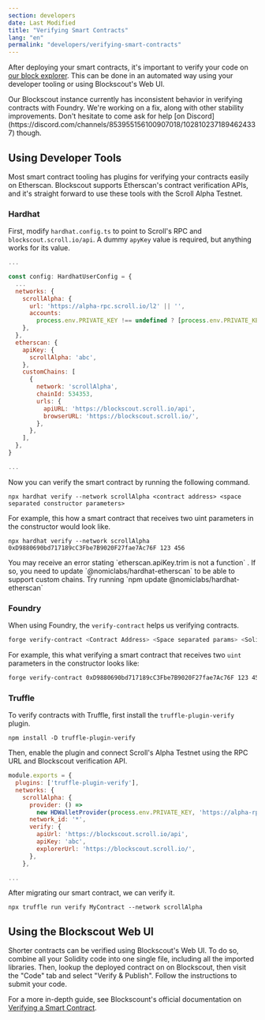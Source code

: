 ```yaml
---
section: developers
date: Last Modified
title: "Verifying Smart Contracts"
lang: "en"
permalink: "developers/verifying-smart-contracts"
---
```



After deploying your smart contracts, it's important to verify your code on [our block explorer](https://blockscout.scroll.io/). This can be done in an automated way using your developer tooling or using Blockscout's Web UI.

<Aside type="danger" title="Warning">
  Our Blockscout instance currently has inconsistent behavior in verifying contracts with Foundry. We're working on a
  fix, along with other stability improvements. Don't hesitate to come ask for help [on
  Discord](https://discord.com/channels/853955156100907018/1028102371894624337) though.
</Aside>

## Using Developer Tools

Most smart contract tooling has plugins for verifying your contracts easily on Etherscan. Blockscout supports Etherscan's contract verification APIs, and it's straight forward to use these tools with the Scroll Alpha Testnet.

### Hardhat

First, modify `hardhat.config.ts` to point to Scroll's RPC and `blockscout.scroll.io/api`. A dummy `apyKey` value is required, but anything works for its value.

```javascript
...

const config: HardhatUserConfig = {
  ...
  networks: {
    scrollAlpha: {
      url: 'https://alpha-rpc.scroll.io/l2' || '',
      accounts:
        process.env.PRIVATE_KEY !== undefined ? [process.env.PRIVATE_KEY] : [],
    },
  },
  etherscan: {
    apiKey: {
      scrollAlpha: 'abc',
    },
    customChains: [
      {
        network: 'scrollAlpha',
        chainId: 534353,
        urls: {
          apiURL: 'https://blockscout.scroll.io/api',
          browserURL: 'https://blockscout.scroll.io/',
        },
      },
    ],
  },
}

...
```

Now you can verify the smart contract by running the following command.

```solidity
npx hardhat verify --network scrollAlpha <contract address> <space separated constructor parameters>
```

For example, this how a smart contract that receives two uint parameters in the constructor would look like.

```solidity
npx hardhat verify --network scrollAlpha 0xD9880690bd717189cC3Fbe7B9020F27fae7Ac76F 123 456
```

<Aside type="danger" title="Warning">
  You may receive an error stating `etherscan.apiKey.trim is not a function` . If so, you need to update
  `@nomiclabs/hardhat-etherscan` to be able to support custom chains. Try running `npm update
  @nomiclabs/hardhat-etherscan`
</Aside>

### Foundry

When using Foundry, the `verify-contract` helps us verifying contracts.

```bash
forge verify-contract <Contract Address> <Space separated params> <Solidity file>:<Contract name> --chain-id 534353 --verifier-url <https://blockscout.scroll.io/api> --verifier blockscout
```

For example, this what verifying a smart contract that receives two `uint` parameters in the constructor looks like:

```bash
forge verify-contract 0xD9880690bd717189cC3Fbe7B9020F27fae7Ac76F 123 456 src/MyContract.sol:MyContract --chain-id 534353 --verifier-url <https://blockscout.scroll.io/api> --verifier blockscout
```

### Truffle

To verify contracts with Truffle, first install the `truffle-plugin-verify` plugin.

```solidity
npm install -D truffle-plugin-verify
```

Then, enable the plugin and connect Scroll's Alpha Testnet using the RPC URL and Blockscout verification API.

```javascript
module.exports = {
  plugins: ['truffle-plugin-verify'],
  networks: {
    scrollAlpha: {
      provider: () =>
        new HDWalletProvider(process.env.PRIVATE_KEY, 'https://alpha-rpc.scroll.io/l2'),
      network_id: '*',
      verify: {
        apiUrl: 'https://blockscout.scroll.io/api',
        apiKey: 'abc',
        explorerUrl: 'https://blockscout.scroll.io/',
      },
    },

...
```

After migrating our smart contract, we can verify it.

```solidity
npx truffle run verify MyContract --network scrollAlpha
```

## Using the Blockscout Web UI

Shorter contracts can be verified using Blockscout's Web UI. To do so, combine all your Solidity code into one single file, including all the imported libraries. Then, lookup the deployed contract on on Blockscout, then visit the "Code" tab and select "Verify & Publish". Follow the instructions to submit your code.

For a more in-depth guide, see Blockscount's official documentation on [Verifying a Smart Contract](https://docs.blockscout.com/for-users/verifying-a-smart-contract).

<ClickToZoom src={verify1} />

